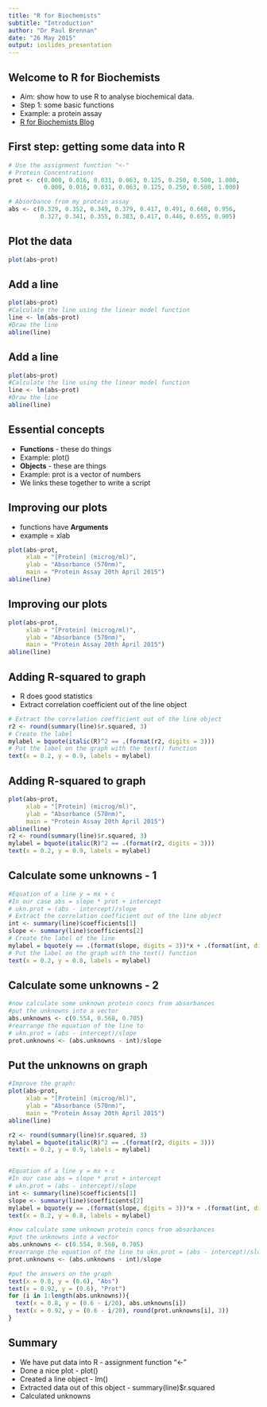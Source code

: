 ```yaml
---
title: "R for Biochemists"
subtitle: "Introduction"
author: "Dr Paul Brennan"
date: "26 May 2015"
output: ioslides_presentation
---
```


## Welcome to R for Biochemists
- Aim: show how to use R to analyse biochemical data.
- Step 1: some basic functions
- Example: a protein assay
- [R for Biochemists Blog](http://rforbiochemists.blogspot.co.uk/)

## First step: getting some data into R
```r
# Use the assignment function "<-"
# Protein Concentrations
prot <- c(0.000, 0.016, 0.031, 0.063, 0.125, 0.250, 0.500, 1.000, 
          0.000, 0.016, 0.031, 0.063, 0.125, 0.250, 0.500, 1.000) 

# Absorbance from my protein assay
abs <- c(0.329, 0.352, 0.349, 0.379, 0.417, 0.491, 0.668, 0.956, 
         0.327, 0.341, 0.355, 0.383, 0.417, 0.446, 0.655, 0.905)

```

## Plot the data
```r
plot(abs~prot)
```

## Add a line
```r
plot(abs~prot)
#Calculate the line using the linear model function
line <- lm(abs~prot)
#Draw the line
abline(line)
```

## Add a line
```r
plot(abs~prot)
#Calculate the line using the linear model function
line <- lm(abs~prot)
#Draw the line
abline(line)
```

## Essential concepts
- <b>Functions</b> - these do things
- Example: plot()
- <b>Objects</b> - these are things
- Example: prot is a vector of numbers
- We links these together to write a script

## Improving our plots
- functions have <b>Arguments</b>
- example = xlab
```r
plot(abs~prot, 
     xlab = "[Protein] (microg/ml)",
     ylab = "Absorbance (570nm)",
     main = "Protein Assay 20th April 2015")
abline(line)
```
## Improving our plots
```r
plot(abs~prot, 
     xlab = "[Protein] (microg/ml)",
     ylab = "Absorbance (570nm)",
     main = "Protein Assay 20th April 2015")
abline(line)
```

## Adding R-squared to graph
- R does good statistics
- Extract correlation coefficient out of the line object
```r
# Extract the correlation coefficient out of the line object
r2 <- round(summary(line)$r.squared, 3)
# Create the label
mylabel = bquote(italic(R)^2 == .(format(r2, digits = 3)))
# Put the label on the graph with the text() function
text(x = 0.2, y = 0.9, labels = mylabel)

```
## Adding R-squared to graph
```r
plot(abs~prot, 
     xlab = "[Protein] (microg/ml)",
     ylab = "Absorbance (570nm)",
     main = "Protein Assay 20th April 2015")
abline(line)
r2 <- round(summary(line)$r.squared, 3)
mylabel = bquote(italic(R)^2 == .(format(r2, digits = 3)))
text(x = 0.2, y = 0.9, labels = mylabel)
```

## Calculate some unknowns - 1
```r
#Equation of a line y = mx + c
#In our case abs = slope * prot + intercept
# ukn.prot = (abs - intercept)/slope
# Extract the correlation coefficient out of the line object
int <- summary(line)$coefficients[1]
slope <- summary(line)$coefficients[2]
# Create the label of the line
mylabel = bquote(y == .(format(slope, digits = 3))*x + .(format(int, digits = 3)))
# Put the label on the graph with the text() function
text(x = 0.2, y = 0.8, labels = mylabel)
```

## Calculate some unknowns - 2
```r
#now calculate some unknown protein concs from absorbances
#put the unknowns into a vector
abs.unknowns <- c(0.554, 0.568, 0.705)
#rearrange the equation of the line to 
# ukn.prot = (abs - intercept)/slope
prot.unknowns <- (abs.unknowns - int)/slope
```

## Put the unknowns on graph
```r
#Improve the graph:
plot(abs~prot, 
     xlab = "[Protein] (microg/ml)",
     ylab = "Absorbance (570nm)",
     main = "Protein Assay 20th April 2015")
abline(line)

r2 <- round(summary(line)$r.squared, 3)
mylabel = bquote(italic(R)^2 == .(format(r2, digits = 3)))
text(x = 0.2, y = 0.9, labels = mylabel)


#Equation of a line y = mx + c
#In our case abs = slope * prot + intercept
# ukn.prot = (abs - intercept)/slope
int <- summary(line)$coefficients[1]
slope <- summary(line)$coefficients[2]
mylabel = bquote(y == .(format(slope, digits = 3))*x + .(format(int, digits = 3)))
text(x = 0.2, y = 0.8, labels = mylabel)

#now calculate some unknown protein concs from absorbances
#put the unknowns into a vector
abs.unknowns <- c(0.554, 0.568, 0.705)
#rearrange the equation of the line to ukn.prot = (abs - intercept)/slope
prot.unknowns <- (abs.unknowns - int)/slope

#put the answers on the graph
text(x = 0.8, y = (0.6), "Abs")
text(x = 0.92, y = (0.6), "Prot")
for (i in 1:length(abs.unknowns)){
  text(x = 0.8, y = (0.6 - i/20), abs.unknowns[i])
  text(x = 0.92, y = (0.6 - i/20), round(prot.unknowns[i], 3))
}
```

## Summary
- We have put data into R - assignment function "<-"
- Done a nice plot - plot()
- Created a line object - lm()
- Extracted data out of this object - summary(line)$r.squared
- Calculated unknowns

